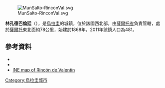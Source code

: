 {{Coord|31|17|S|57|12|W|display=title}}

[[Image:MunSalto-RinconVal.svg|thumb]]

'''林孔德巴倫廷'''（{{lang-es|Rincón de Valentín}}），是[[烏拉圭|烏拉圭]]的城鎮，位於該國西北部，由[[薩爾托省|薩爾托省]]負責管轄，處於[[薩爾托|薩爾托]]東北面約78公里，始建於1868年，2011年該鎮人口為481。

==參考資料==
*{{cite web |url=http://www.ine.gub.uy/censos2011/resultadosfinales/salto.html |title=Censos 2011 Salto (needs flash plugin) |year=2012 |publisher=INE |accessdate=25 August 2012 |archive-date=2012-12-10 |archive-url=https://web.archive.org/web/20121210191407/http://www.ine.gub.uy/censos2011/resultadosfinales/salto.html |dead-url=yes }}
*{{cite web |url=http://www.ine.gub.uy/biblioteca/toponimico/TOPOletraR.doc |title=1963–1996  Statistics / R |publisher=''Instituto Nacional de Estadística de Uruguay'' |year=2004 |format=DOC |accessdate=8 July 2011 |archive-date=2013-06-15 |archive-url=https://web.archive.org/web/20130615014650/http://www.ine.gub.uy/biblioteca/toponimico/TOPOletraR.doc |dead-url=no }}
*[http://www.ine.gub.uy/mapas/censos2011/para%20colgar%20en%20web/pdf/15_UYSA/Localidades/A3H_15965%20Rinc%C3%B3n%20de%20Valent%C3%ADn.pdf INE map of Rincón de Valentín] {{Wayback|url=http://www.ine.gub.uy/mapas/censos2011/para%20colgar%20en%20web/pdf/15_UYSA/Localidades/A3H_15965%20Rinc%C3%B3n%20de%20Valent%C3%ADn.pdf |date=20130309081358 }}

{{Uruguay-geo-stub}}
[[Category:烏拉圭城市|Category:烏拉圭城市]]